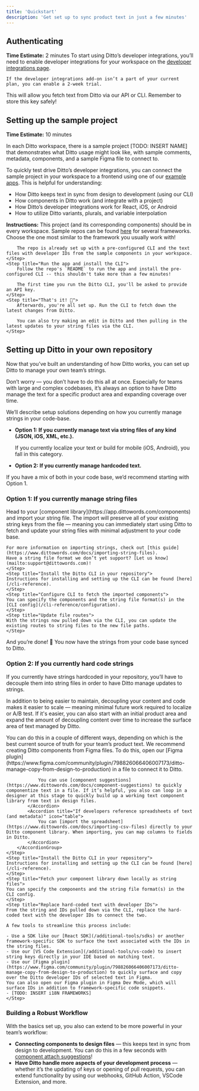 ```yaml
---
title: 'Quickstart'
description: 'Get set up to sync product text in just a few minutes'
---
```


## Authenticating

**Time Estimate:** 2 minutes
<Steps>
  <Step title="Enable developer integrations">
    To start using Ditto’s developer integrations, you’ll need to enable developer integrations for your workspace on the [developer integrations page](https://app.dittowords.com/account/devtools). 
    
    If the developer integrations add-on isn’t a part of your current plan, you can enable a 2-week trial. 
  </Step>
  <Step title="Generate an API key">
    This will allow you fetch text from Ditto via our API or CLI. Remember to store this key safely! 
  </Step>
</Steps>

## Setting up the sample project 

**Time Estimate:** 10 minutes

In each Ditto workspace, there is a sample project [TODO: INSERT NAME] that demonstrates what Ditto usage might look like, with sample comments, metadata, components, and a sample Figma file to connect to. 

To quickly test drive Ditto’s developer integrations, you can connect the sample project in your workspace to a frontend using one of our [example apps](/example-apps). This is helpful for understanding: 

- How Ditto keeps text in sync from design to development (using our CLI)
- How components in Ditto work (and integrate with a project)
- How Ditto’s developer integrations work for React, iOS, or Android
- How to utilize Ditto variants, plurals, and variable interpolation

**Instructions:** 
<Steps>
    <Step title="Navigate to the sample project">
        This project (and its corresponding components) should be in every workspace. 
    </Step>
    <Step title="Clone one of sample repos.">
        Sample repos can be found [here](/example-apps) for several frameworks. Choose the one most similar to the framework you usually work with!

        The repo is already set up with a pre-configured CLI and the text files with developer IDs from the sample components in your workspace.
    </Step>
    <Step title="Run the app and install the CLI">
        Follow the repo's `README` to run the app and install the pre-configured CLI -- this shouldn't take more than a few minutes! 
        
        The first time you run the Ditto CLI, you'll be asked to provide an API key. 
    </Step>
    <Step title="That's it! 🎉">
        Afterwards, you're all set up. Run the CLI to fetch down the latest changes from Ditto. 
        
        You can also try making an edit in Ditto and then pulling in the latest updates to your string files via the CLI. 
    </Step>
</Steps>

## Setting up Ditto in your own repository

Now that you’ve built an understanding of how Ditto works, you can set up Ditto to manage your own team’s strings. 

Don’t worry — you don’t have to do this all at once. Especially for teams with large and complex codebases, it’s always an option to have Ditto manage the text for a specific product area and expanding coverage over time. 

We’ll describe setup solutions depending on how you currently manage strings in your code-base. 

- **Option 1: If you currently manage text via string files of any kind (JSON, iOS, XML, etc.).**
    
    If you currently localize your text or build for mobile (iOS, Android), you fall in this category.
- **Option 2: If you currently manage hardcoded text.**

If you have a mix of both in your code base, we’d recommend starting with Option 1. 

### Option 1: If you currently manage string files
<Steps>
    <Step title="Import your string file(s) to your Ditto component library">
    Head to your [component library](https://app.dittowords.com/components) and import your string file. 
    The import will preserve all of your existing string keys from the file — meaning you can immediately start using Ditto to fetch and update your string files with minimal adjustment to your code base. 
    
    For more information on importing strings, check out [this guide](https://www.dittowords.com/docs/importing-string-files). 
    Have a string file format we don’t yet support? [Let us know](mailto:support@dittowords.com)! 
    </Step>
    <Step title="Install the Ditto CLI in your repository">
    Instructions for installing and setting up the CLI can be found [here](/cli-reference). 
    </Step>
    <Step title="Configure CLI to fetch the imported components">  
    You can specify the components and the string file format(s) in the [CLI config](/cli-reference/configuration). 
    </Step>
    <Step title="Update file routes">  
    With the strings now pulled down via the CLI, you can update the existing routes to string files to the new file paths. 
    </Step>
</Steps>
And you’re done! 🎉 You now have the strings from your code base synced to Ditto. 

### Option 2: If you currently hard code strings

If you currently have strings hardcoded in your repository, you’ll have to decouple them into string files in order to have Ditto manage updates to strings. 

In addition to being easier to maintain, decoupling your content and code makes it easier to scale — meaning minimal future work required to localize or A/B test. 
If it's easier, you can also start with an initial product area and expand the amount of decoupling content over time to increase the surface area of text managed by Ditto. 

<Steps>
    <Step title="Create components for strings">
        You can do this in a couple of different ways, depending on which is the best current source of truth for your team’s product text. 
        <AccordionGroup>
            <Accordion title="If developers reference product text in design files" icon="figma">
                We recommend creating Ditto components from Figma files. To do this, open our [Figma plugin](https://www.figma.com/community/plugin/798826066406007173/ditto-manage-copy-from-design-to-production) in a file to connect it to Ditto. 
                
                You can use [component suggestions](https://www.dittowords.com/docs/component-suggestions) to quickly componentize text in a file. If it’s helpful, you also can loop in a designer at this stage to quickly build up a working text component library from text in design files.
            </Accordion>
            <Accordion title="If developers reference spreadsheets of text (and metadata)" icon="table">
                You can [import the spreadsheet](https://www.dittowords.com/docs/importing-csv-files) directly to your Ditto component library. When importing, you can map columns to fields in Ditto.
            </Accordion>
        </AccordionGroup>
    </Step>
    <Step title="Install the Ditto CLI in your repository">
    Instructions for installing and setting up the CLI can be found [here](/cli-reference).
    </Step>
    <Step title="Fetch your component library down locally as string files">
    You can specify the components and the string file format(s) in the CLI config. 
    </Step>
    <Step title="Replace hard-coded text with developer IDs"> 
    From the string and IDs pulled down via the CLI, replace the hard-coded text with the developer IDs to connect the two. 
    
    A few tools to streamline this process include:
    
    - Use a SDK like our [React SDK](/additional-tools/sdks) or another framework-specific SDK to surface the text associated with the IDs in the string files.
    - Use our [VS Code Extension](/additional-tools/vs-code) to insert string keys directly in your IDE based on matching text.
    - Use our [Figma plugin](https://www.figma.com/community/plugin/798826066406007173/ditto-manage-copy-from-design-to-production) to quickly surface and copy over the Ditto developer IDs of selected text in Figma. 
    You can also open our Figma plugin in Figma Dev Mode, which will surface IDs in addition to framework-specific code snippets.
    - [TODO: INSERT i18N FRAMEWORKS]
    </Step>
</Steps>

### Building a Robust Workflow

With the basics set up, you also can extend to be more powerful in your team’s workflow:

- **Connecting components to design files** — this keeps text in sync from design to development. You can do this in a few seconds with [component attach suggestions](https://www.dittowords.com/docs/what-is-ditto)!
- **Have Ditto handle more aspects of your development process** — whether it’s the updating of keys or opening of pull requests, you can extend functionality by using our webhooks, GitHub Action, VSCode Extension, and more.